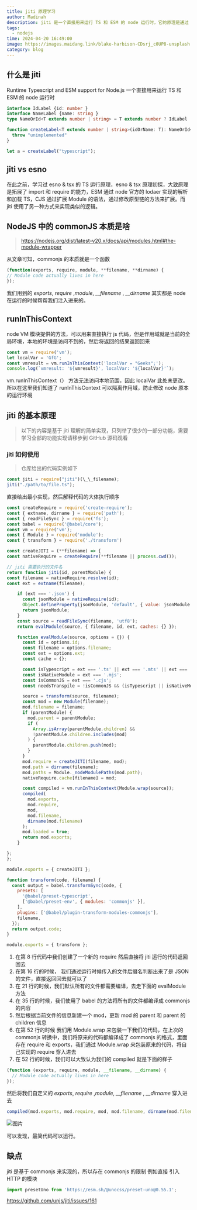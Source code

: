 ```yaml
---
title: jiti 原理学习
author: Madinah
description: jiti 是一个直接用来运行 TS 和 ESM 的 node 运行时，它的原理是通过 NodeJS 中的 commonJS 和 VM 模块提供的 runInThisContext 方法来实现的。
tags:
  - nodejs
time: 2024-04-20 16:49:00
image: https://images.maidang.link/blake-harbison-CDsrj_c0UP8-unsplash.jpg
category: blog
---
```


## 什么是 jiti

Runtime Typescript and ESM support for Node.js 一个直接用来运行 TS 和 ESM 的 node 运行时

```ts twoslash
interface IdLabel {id: number }
interface NameLabel {name: string }
type NameOrId<T extends number | string> = T extends number ? IdLabel : NameLabel;

function createLabel<T extends number | string>(idOrName: T): NameOrId<T> {
  throw "unimplemented"
}

let a = createLabel("typescript");
```


## jiti vs esno

在此之前，学习过 esno & tsx 的 TS 运行原理，esno & tsx 原理初探，大致原理是拓展了 import 和 require 的能力，ESM 通过 node 官方的 lodaer 实现的解析和加载 TS，CJS 通过扩展 Module 的语法，通过修改原型链的方法来扩展。而 jiti 使用了另一种方式来实现类似的逻辑。

## NodeJS 中的 commonJS 本质是啥

> https://nodejs.org/dist/latest-v20.x/docs/api/modules.html#the-module-wrapper

从文章可知，commonjs 的本质就是一个函数

```javascript
(function(exports, require, module, **filename, **dirname) {
// Module code actually lives in here
});
```

我们用到的 _exports_, _require_ ,_module_, _\_\_filename_ , _\_\_dirname_ 其实都是 node 在运行的时候帮帮我们注入进来的。

## runInThisContext

node VM 模块提供的方法，可以用来直接执行 js 代码，但是作用域就是当前的全局环境，本地的环境是访问不到的，然后将返回的结果返回回来

```ts twoslash
const vm = require('vm');
let localVar = 'GfG';
const vmresult = vm.runInThisContext('localVar = "Geeks";');
console.log(`vmresult: '${vmresult}', localVar: '${localVar}'`);
```

vm.runInThisContext（） 方法无法访问本地范围，因此 localVar 此处未更改。所以在这里我们知道了 runInThisContext 可以隔离作用域，防止修改 node 原本的运行环境

## jiti 的基本原理

> 以下的内容是基于 jiti 理解的简单实现，只列举了很少的一部分功能，需要学习全部的功能实现请移步到 GitHub 源码观看

### jiti 如何使用

> 仓库给出的代码实例如下

```javascript
const jiti = require("jiti")(\_\_filename);
jiti("./path/to/file.ts");
```

直接给出最小实现，然后解释代码的大体执行顺序


```javascript index.js
const createRequire = require('create-require');
const { extname, dirname } = require('path');
const { readFileSync } = require('fs');
const babel = require('@babel/core');
const vm = require('vm');
const { Module } = require('module');
const { transform } = require('./transform')

const createJITI = (**filename) => {
const nativeRequire = createRequire(**filename || process.cwd());

// jiti 需要执行的文件名
return function jiti(id, parentModule) {
const filename = nativeRequire.resolve(id);
const ext = extname(filename);

    if (ext === '.json') {
      const jsonModule = nativeRequire(id);
      Object.defineProperty(jsonModule, 'default', { value: jsonModule });
      return jsonModule;
    }
    const source = readFileSync(filename, 'utf8');
    return evalModule(source, { filename, id, ext, caches: {} });

    function evalModule(source, options = {}) {
      const id = options.id;
      const filename = options.filename;
      const ext = options.ext;
      const cache = {};

      const isTypescript = ext === '.ts' || ext === '.mts' || ext === '.cts';
      const isNativeModule = ext === '.mjs';
      const isCommonJS = ext === '.cjs';
      const needsTranspile = !isCommonJS && (isTypescript || isNativeModule);

      source = transform(source, filename);
      const mod = new Module(filename);
      mod.filename = filename;
      if (parentModule) {
        mod.parent = parentModule;
        if (
          Array.isArray(parentModule.children) &&
          !parentModule.children.includes(mod)
        ) {
          parentModule.children.push(mod);
        }
      }
      mod.require = createJITI(filename, mod);
      mod.path = dirname(filename);
      mod.paths = Module._nodeModulePaths(mod.path);
      nativeRequire.cache[filename] = mod;

      const compiled = vm.runInThisContext(Module.wrap(source));
      compiled(
        mod.exports,
        mod.require,
        mod,
        mod.filename,
        dirname(mod.filename)
      );
      mod.loaded = true;
      return mod.exports;
    }

};
};

module.exports = { createJITI };

````


```javascript transform.js
function transform(code, filename) {
  const output = babel.transformSync(code, {
    presets: [
      '@babel/preset-typescript',
      ['@babel/preset-env', { modules: 'commonjs' }],
    ],
    plugins: ['@babel/plugin-transform-modules-commonjs'],
    filename,
  });
  return output.code;
}

module.exports = { transform };

````

1. 在第 8 行代码中我们创建了一个新的 require 然后直接将 jiti 运行的代码返回回去
2. 在第 16 行的时候， 我们通过运行时候传入的文件后缀名判断出来了是 JSON 的文件，直接返回回去就可以了
3. 在 21 行的时候，我们默认所有的文件都需要编译，去走下面的 evalModule 方法
4. 在 35 行的时候，我们使用了 babel 的方法将所有的文件都编译成 commonjs 的内容
5. 然后根据当前文件的信息新建一个 mod，更新 mod 的 parent 和 parent 的 children 信息
6. 在第 52 行的时候 我们用 Module.wrap 来包装一下我们的代码，在上次的 commonjs 转换中，我们将原来的代码都编译成了 commonjs 的格式，里面存在 require 和 exports，我们通过 Module.wrap 来包装原来的代码，将自己实现的 require 穿入进去
7. 在 52 行的时候，我们可以大致认为我们的 compiled 就是下面的样子

```javascript
(function (exports, require, module, __filename, __dirname) {
  // Module code actually lives in here
});
```

然后将我们自定义的 _exports_, _require_ ,_module_, _\_\_filename_ , _\_\_dirname_ 穿入进去

```javascript
compiled(mod.exports, mod.require, mod, mod.filename, dirname(mod.filename));
```

![图片](https://images-upload.felixwliu.cn/16747a29-4fcc-4676-817a-89b617e1a4ea.png)

可以发现，最简代码可以运行。

## 缺点

jiti 是基于 commonjs 来实现的，所以存在 commonjs 的限制 例如直接 引入 HTTP 的模块

```javascript
import presetUno from 'https://esm.sh/@unocss/preset-uno@0.55.1';
```

https://github.com/unjs/jiti/issues/161